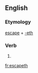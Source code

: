 ==English==

===Etymology===
[[escape]] + [[-eth]]

===Verb===
{{infl|en|verb form}}

# {{archaic third-person singular of|escape}}

{{anagrams:en/aceehpst}}
[[fr:escapeth]]